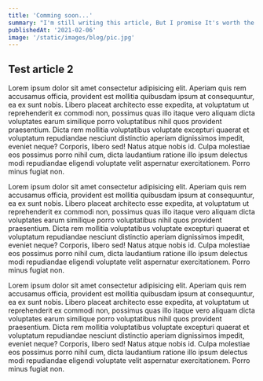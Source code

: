 ```yaml
---
title: 'Comming soon...'
summary: "I'm still writing this article, But I promise It's worth the wait. I'm writing a technical walkthrough of how making my site."
publishedAt: '2021-02-06'
image: '/static/images/blog/pic.jpg'
---
```


## Test article 2

Lorem ipsum dolor sit amet consectetur adipisicing elit. Aperiam quis rem accusamus officia, provident est mollitia quibusdam ipsum at consequuntur, ea ex sunt nobis. Libero placeat architecto esse expedita, at voluptatum ut reprehenderit ex commodi non, possimus quas illo itaque vero aliquam dicta voluptates earum similique porro voluptatibus nihil quos provident praesentium. Dicta rem mollitia voluptatibus voluptate excepturi quaerat et voluptatum repudiandae nesciunt distinctio aperiam dignissimos impedit, eveniet neque? Corporis, libero sed! Natus atque nobis id. Culpa molestiae eos possimus porro nihil cum, dicta laudantium ratione illo ipsum delectus modi repudiandae eligendi voluptate velit aspernatur exercitationem. Porro minus fugiat non.

Lorem ipsum dolor sit amet consectetur adipisicing elit. Aperiam quis rem accusamus officia, provident est mollitia quibusdam ipsum at consequuntur, ea ex sunt nobis. Libero placeat architecto esse expedita, at voluptatum ut reprehenderit ex commodi non, possimus quas illo itaque vero aliquam dicta voluptates earum similique porro voluptatibus nihil quos provident praesentium. Dicta rem mollitia voluptatibus voluptate excepturi quaerat et voluptatum repudiandae nesciunt distinctio aperiam dignissimos impedit, eveniet neque? Corporis, libero sed! Natus atque nobis id. Culpa molestiae eos possimus porro nihil cum, dicta laudantium ratione illo ipsum delectus modi repudiandae eligendi voluptate velit aspernatur exercitationem. Porro minus fugiat non.

Lorem ipsum dolor sit amet consectetur adipisicing elit. Aperiam quis rem accusamus officia, provident est mollitia quibusdam ipsum at consequuntur, ea ex sunt nobis. Libero placeat architecto esse expedita, at voluptatum ut reprehenderit ex commodi non, possimus quas illo itaque vero aliquam dicta voluptates earum similique porro voluptatibus nihil quos provident praesentium. Dicta rem mollitia voluptatibus voluptate excepturi quaerat et voluptatum repudiandae nesciunt distinctio aperiam dignissimos impedit, eveniet neque? Corporis, libero sed! Natus atque nobis id. Culpa molestiae eos possimus porro nihil cum, dicta laudantium ratione illo ipsum delectus modi repudiandae eligendi voluptate velit aspernatur exercitationem. Porro minus fugiat non.
